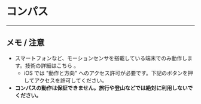 
# コンパス

<Compass />

---

## メモ / 注意

- スマートフォンなど、モーションセンサを搭載している端末でのみ動作します。<Link href="/hello-world/device-orientation/">技術の詳細はこちら</Link> 。
  - iOS では "動作と方向" へのアクセス許可が必要です。下記のボタンを押してアクセスを許可してください。
- **コンパスの動作は保証できません。旅行や登山などでは絶対に利用しないでください。**

<Version version="0.1.0" onDate="2024-05-19" />
